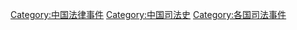 [[Category:中国法律事件|Category:中国法律事件]]
[[Category:中国司法史|Category:中国司法史]]
[[Category:各国司法事件|Category:各国司法事件]]